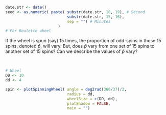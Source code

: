 ```r
date.str <- date()
seed <- as.numeric( paste( substr(date.str, 18, 19), # Second
                           substr(date.str, 15, 16),
                           sep = "") # Minutes
                       )
# For Roulette wheel
```

:::::: {.cols data-latex=""}

::: {.col data-latex="{0.55\textwidth}"}
If the wheel is spun (say) $15$ times, the \emph{sample} proportion of odd-spins in those $15$ spins, denoted $\hat{p}$, will vary.
But, \emph{how} does $\hat{p}$ vary from one set of $15$ spins to another set of $15$ spins? 
Can we describe \emph{how} the values of $\hat{p}$ vary?
:::

::: {.col data-latex="{0.07\textwidth}"}
\ 
<!-- an empty Div (with a white space), serving as a column separator -->
:::

::: {.col data-latex="{0.35\textwidth}"}

```r
# Wheel  
DD <- 10
dd <- 4

spin <- plotSpinningWheel( angle = deg2rad(360/37)/2, 
                           radius = dd, 
                           wheelSize = c(DD, dd),
                           plotShadow = FALSE,  
                           main = "")
```
:::
::::::



